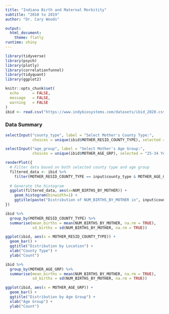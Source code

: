 ---
title: "Indiana Birth and Maternal Morbitity" 
subtitle: "2010 to 2019"
author: "Dr. Cary Woods"

output: 
  html_document:
    theme: flatly
runtime: shiny
---

```{r setup, include=FALSE}
library(tidyverse)
library(psych)
library(plotly)
library(correlationfunnel)
library(tidyquant)
library(ggplot2)

knitr::opts_chunk$set(
  echo      = FALSE,
  message   = FALSE,
  warning   = FALSE
)
ibid <- read.csv("https://www.indybiosystems.com/datasets/ibid_2020.csv", header = TRUE)
```

### Data Summary



```{r}
selectInput("county_type", label = "Select Mother's County Type:",
            choices = unique(ibid$MOTHER_RESID_COUNTY_TYPE), selected = "Urban")

selectInput("age_group", label = "Select Mother's Age Group:",
            choices = unique(ibid$MOTHER_AGE_GRP), selected = "25-34 Years")

renderPlot({
  # Filter data based on both selected county type and age group
  filtered_data <- ibid %>% 
    filter(MOTHER_RESID_COUNTY_TYPE == input$county_type & MOTHER_AGE_GRP == input$age_group)
  
  # Generate the histogram
  ggplot(filtered_data, aes(x=NUM_BIRTHS_BY_MOTHER)) +
    geom_histogram(binwidth=1) +
    ggtitle(paste("Distribution of NUM_BIRTHS_BY_MOTHER in", input$county_type, "Counties for", input$age_group, "Age Group"))
})
```

```{r}
ibid %>% 
  group_by(MOTHER_RESID_COUNTY_TYPE) %>% 
  summarise(mean_births = mean(NUM_BIRTHS_BY_MOTHER, na.rm = TRUE),
            sd_births = sd(NUM_BIRTHS_BY_MOTHER, na.rm = TRUE))

ggplot(ibid, aes(x = MOTHER_RESID_COUNTY_TYPE)) +
  geom_bar() +
  ggtitle("Distribution by Location") +
  xlab("County Type") +
  ylab("Count")

ibid %>% 
  group_by(MOTHER_AGE_GRP) %>% 
  summarise(mean_births = mean(NUM_BIRTHS_BY_MOTHER, na.rm = TRUE),
            sd_births = sd(NUM_BIRTHS_BY_MOTHER, na.rm = TRUE))

ggplot(ibid, aes(x = MOTHER_AGE_GRP)) +
  geom_bar() +
  ggtitle("Distribution by Age Group") +
  xlab("Age Group") +
  ylab("Count")



```